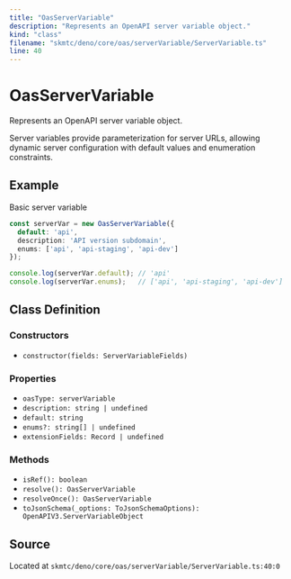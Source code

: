 ```yaml
---
title: "OasServerVariable"
description: "Represents an OpenAPI server variable object."
kind: "class"
filename: "skmtc/deno/core/oas/serverVariable/ServerVariable.ts"
line: 40
---
```


# OasServerVariable

Represents an OpenAPI server variable object.

Server variables provide parameterization for server URLs,
allowing dynamic server configuration with default values
and enumeration constraints.


## Example

Basic server variable
```typescript
const serverVar = new OasServerVariable({
  default: 'api',
  description: 'API version subdomain',
  enums: ['api', 'api-staging', 'api-dev']
});

console.log(serverVar.default); // 'api'
console.log(serverVar.enums);   // ['api', 'api-staging', 'api-dev']
```

## Class Definition

### Constructors

- `constructor(fields: ServerVariableFields)`

### Properties

- `oasType: serverVariable`
- `description: string | undefined`
- `default: string`
- `enums?: string[] | undefined`
- `extensionFields: Record | undefined`

### Methods

- `isRef(): boolean`
- `resolve(): OasServerVariable`
- `resolveOnce(): OasServerVariable`
- `toJsonSchema(_options: ToJsonSchemaOptions): OpenAPIV3.ServerVariableObject`

## Source

Located at `skmtc/deno/core/oas/serverVariable/ServerVariable.ts:40:0`
